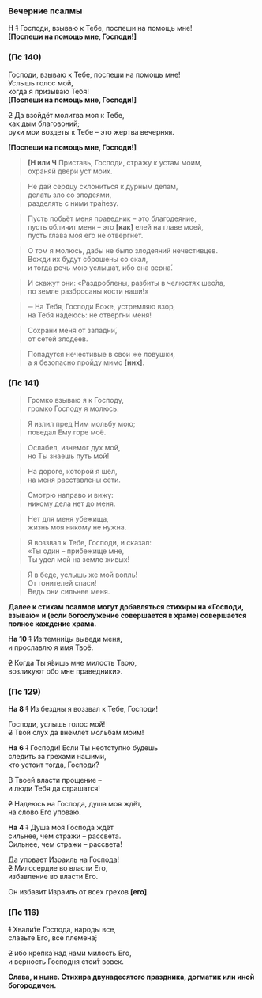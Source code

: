 <span id="vecherniePsalmi" />

### Вечерние псалмы

**Н** ~~1~~ Господи, взываю к Тебе, поспеши на помощь мне!  
**[**Поспеши на помощь мне, Господи!**]**

### (Пс 140)

Господи, взываю к Тебе, поспеши на помощь мне!  
Услышь голос мой,  
когда я призываю Тебя!  
**[**Поспеши на помощь мне, Господи!**]**

~~2~~ Да взойдёт молитва моя к Тебе,  
как дым благовоний;  
руки мои воздеты к Тебе – это жертва вечерняя.

**[**Поспеши на помощь мне, Господи!**]**

> **[Н или Ч** Приставь, Господи, стражу к устам моим,  
> охраняй двери уст моих.

> Не дай сердцу склониться к дурным делам,  
> делать зло со злодеями,  
> разделять с ними тра́пезу.

> Пусть побьёт меня праведник – это благодеяние,  
> пусть обличит меня – это **[**как**]** елей на главе моей,  
> пусть глава моя его не отвергнет.

> О том я молюсь, дабы не было злодеяний нечестивцев.  
> Вожди их будут сброшены со скал,  
> и тогда речь мою услышат, ибо она верна́.

> И скажут они: «Раздроблены, разбиты в челюстях шео́ла,  
> по земле разбросаны кости наши!»

> ─ На Тебя, Господи Боже, устремляю взор,  
> на Тебя надеюсь: не отвергни меня!

> Сохрани меня от западни́,  
> от сетей злодеев.

> Попадутся нечестивые в свои же ловушки,  
> а я безопасно пройду мимо **[**них**]**.

### (Пс 141)

> Громко взываю я к Господу,  
> громко Господу я молюсь.

> Я излил пред Ним мольбу мою;  
> поведал Ему горе моё.

> Ослабел, изнемог дух мой,  
> но Ты знаешь путь мой!

> На дороге, которой я шёл,  
> на меня расставлены сети.

> Смотрю направо и вижу:  
> никому дела нет до меня.

> Нет для меня убежища,  
> жизнь моя никому не нужна.

> Я воззвал к Тебе, Господи, и сказал:  
> «Ты один – прибежище мне,  
> Ты удел мой на земле живых!

> Я в беде, услышь же мой вопль!  
> От гонителей спаси!  
> Ведь они сильнее меня.

**Далее к стихам псалмов могут добавляться стихиры на «Господи, взываю» и (если богослужение совершается в храме) совершается полное каждение храма.**

**На 10** ~~1~~ Из темни́цы выведи меня,  
и прославлю я имя Твоё.

~~2~~ Когда Ты я́вишь мне милость Твою,  
возликуют обо мне праведники».

### (Пс 129)

**На 8** ~~1~~ Из бездны я воззвал к Тебе, Господи!

Господи, услышь голос мой!  
~~2~~ Твой слух да вне́млет мольба́м моим!

**На 6** ~~1~~ Господи! Если Ты неотступно будешь  
следить за грехами нашими,  
кто устоит тогда, Господи?

В Твоей власти прощение –  
и люди Тебя да страшатся!

~~2~~ Надеюсь на Господа, душа моя ждёт,  
на слово Его уповаю.

**На 4** ~~1~~ Душа моя Господа ждёт  
сильнее, чем стражи – рассвета.  
Сильнее, чем стражи – рассвета!

Да уповает Израиль на Господа!  
~~2~~ Милосердие во власти Его,  
избавление во власти Его.

Он избавит Израиль от всех грехов **[**его**]**.

### (Пс 116)

~~1~~ Хвали́те Господа, народы все,  
славьте Его, все племена́;

~~2~~ ибо крепка́ над нами милость Его,  
и верность Господня стои́т вовек.

**Слава, и ныне. Стихира двунадесятого праздника, догматик или иной богородичен.**
